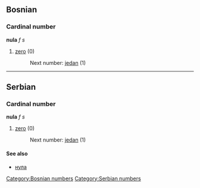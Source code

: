 ==Bosnian==
===Cardinal number===
'''nula''' ''f s''
#[[zero]] (0)
#:Next number: [[jedan]] (1)
[[Category:Bosnian numbers]]

----

==Serbian==
===Cardinal number===
'''nula''' ''f s''
#[[zero]] (0)
#:Next number: [[jedan]] (1)
====See also====
*[[нула]]
[[Category:Serbian numbers]]